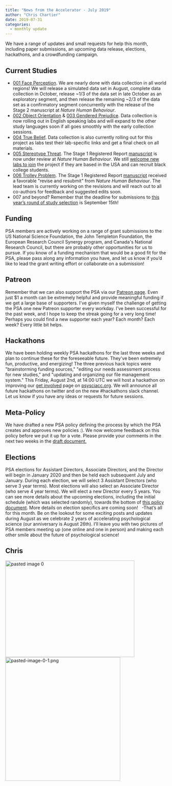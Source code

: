 ```yaml
---
title: "News from the Accelerator - July 2019"
author: "Chris Chartier"
date: 2019-07-31
categories:
  - monthly update
---
```


We have a range of updates and small requests for help this month,
including paper submissions, an upcoming data release, elections,
hackathons, and a crowdfunding campaign.

## **Current Studies** {#current-studies .entry-title}

-   [001 Face
    Perception](https://psysciacc.org/001-face-perception/){target="_blank"}.
    We are nearly done with data collection in all world regions! We
    will release a simulated data set in August, complete data
    collection in October, release \~1/3 of the data set in late October
    as an exploratory segment, and then release the remaining \~2/3 of
    the data set as a confirmatory segment concurrently with the release
    of the Stage 2 manuscript at *Nature Human Behaviour*.
-   [002 Object
    Orientation](https://psysciacc.org/002-object-orientation/){target="_blank"}
    & [003 Gendered
    Prejudice](https://psysciacc.org/003-gendered-prejudice/){target="_blank"}.
    Data collection is now rolling out in English speaking labs and will
    expand to the other study languages soon if all goes smoothly with
    the early collection sessions.
-   [004 True
    Belief](https://psysciacc.org/004-true-belief/){target="_blank"}.
    Data collection is also currently rolling out for this project as
    labs test their lab-specific links and get a final check on all
    materials.
-   [005 Stereotype
    Threat](https://psysciacc.org/005-stereotype-threat/){target="_blank"}.
    The Stage 1 Registered Report
    [manuscript](https://psyarxiv.com/6hju9){target="_blank"} is now
    under review at *Nature Human Behaviour*. We still [welcome new labs
    to
    join](https://docs.google.com/forms/d/e/1FAIpQLScMFuuVepTdSC5Bnwh5nYyRqbYKOF7l3u5pfhBG0IlOHhIffw/viewform){target="_blank"}
    the project if they are based in the USA and can recruit black
    college students.
-   [006 Trolley
    Problem](https://psysciacc.org/006-trolley-problem/){target="_blank"}.
    The Stage 1 Registered Report
    [manuscript](https://psyarxiv.com/9uaqm/){target="_blank"} received
    a favorable \"revise and resubmit\" from *Nature Human Behaviour*.
    The lead team is currently working on the revisions and will reach
    out to all co-authors for feedback and suggested edits soon.
-   007 and beyond? Remember that the deadline for submissions to [this
    year's round of study
    selection](https://psysciacc.org/2019/06/15/the-psychological-science-accelerator-calls-for-study-submissions/){target="_blank"}
    is September 15th!

## **Funding**

PSA members are actively working on a range of grant submissions to the
US National Science Foundation, the John Templeton Foundation, the
European Research Council Synergy program, and Canada\'s National
Research Council, but there are probably other opportunities for us to
pursue. If you know of a funding mechanism that would be a good fit for
the PSA, please pass along any information you have, and let us know if
you'd like to lead the grant writing effort or collaborate on a
submission!

## **Patreon**

Remember that we can also support the PSA via our [Patreon
page](https://www.patreon.com/psysciacc){target="_blank"}. Even just \$1
a month can be extremely helpful and provide meaningful funding if we
get a large base of supporters. I've given myself the challenge of
getting the PSA one new Patreon supporter every workday. I've been
successful for the past week, and I hope to keep the streak going for a
very long time! Perhaps you could find a new supporter each year? Each
month? Each week? Every little bit helps.

## **Hackathons**

We have been holding weekly PSA hackathons for the last three weeks and
plan to continue these for the foreseeable future. They\'ve been
extremely fun, productive, and energizing! The three previous hack
topics were \"brainstorming funding sources,\" \"editing our needs
assessment process for new studies,\" and \"updating and organizing our
file management system.\" This Friday, August 2nd, at 14:00 UTC we will
host a hackathon on improving our [get
involved](https://psysciacc.org/get-involved/){target="_blank"} page on
[psysciacc.org](https://psysciacc.org/){target="_blank"}. We will
announce all future hackathons on twitter and on the new #hackathons
slack channel. Let us know if you have any ideas or requests for future
sessions.

## **Meta-Policy**

We have drafted a new PSA policy defining the process by which the PSA
creates and approves new policies :). We now welcome feedback on this
policy before we put it up for a vote. Please provide your comments in
the next two weeks in the [draft
document.](https://docs.google.com/document/d/14D6GrE4i7FJejq_BUZ9DPC2bQfCb2PztdEB63QldOow/edit){target="_blank"}

## **Elections**

PSA elections for Assistant Directors, Associate Directors, and the
Director will begin in January 2020 and then be held each subsequent
July and January. During each election, we will select 3 Assistant
Directors (who serve 3 year terms). Most elections will also select an
Associate Director (who serve 4 year terms). We will elect a new
Director every 5 years. You can see more details about the upcoming
elections, including the initial schedule (which was selected randomly),
towards the bottom of [this policy
document](https://docs.google.com/document/d/1aXjXwouFc6wvcyy7IFmEKGL0j2yxzYukyI_YFf6sZtM/edit){target="_blank"}.
More details on election specifics are coming soon!   -That's all for
this month. Be on the lookout for some exciting posts and updates during
August as we celebrate 2 years of accelerating psychological science
(our anniversary is August 26th). I'll leave you with two pictures of
PSA members meeting up (one online and one in person) and making each
other smile about the future of psychological science!

## **Chris**

![pasted image
0](images/pasted-image-0.png){.alignnone
.wp-image-492 width="403" height="302"}
![pasted-image-0-1.png](images/pasted-image-0-1-e1564585996989.png){.alignnone
.wp-image-493 width="359" height="387"}

